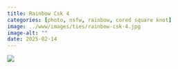 ```yaml
---
title: Rainbow Csk 4
categories: [photo, nsfw, rainbow, cored square knot]
image: ../www/images/ties/rainbow-csk-4.jpg
image-alt: ""
date: 2025-02-14
---
```



![](../www/images/ties/rainbow-csk-4.jpg)

